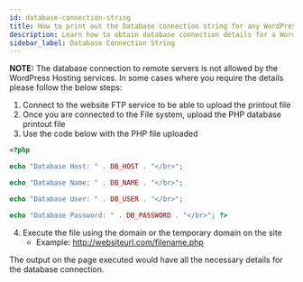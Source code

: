 ```yaml
---
id: database-connection-string
title: How to print out the Database connection string for any WordPress Hosting website
description: Learn how to obtain database connection details for a WordPress Hosting website when needed.
sidebar_label: Database Connection String
---
```


**NOTE:** The database connection to remote servers is not allowed by the WordPress Hosting services. In some cases where you require the details please follow the below steps:

1. Connect to the website FTP service to be able to upload the printout file
2. Once you are connected to the File system, upload the PHP database printout file
3. Use the code below with the PHP file uploaded

```php
<?php

echo "Database Host: " . DB_HOST . "</br>";

echo "Database Name: " . DB_NAME . "</br>";

echo "Database User: " . DB_USER . "</br>";

echo "Database Password: " . DB_PASSWORD . "</br>"; ?>
```

4. Execute the file using the domain or the temporary domain on the site
   - Example: http://websiteurl.com/filename.php

The output on the page executed would have all the necessary details for the database connection.